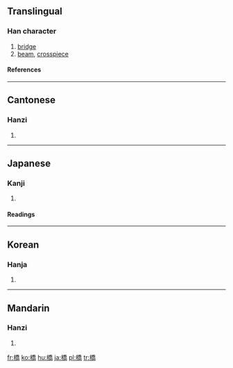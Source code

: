 {{see|桥}}

==Translingual==
===Han character===
{{Han char|rn=75|rad=木|as=12|sn=16|four=4292<sub>7</sub>|canj=木竹大月 (DHKB)|ids=⿰[[木]][[喬]]}}
# [[bridge]]
# [[beam]], [[crosspiece]]
====References====
{{Han ref|kx=0553.010|dkj=15526|dj=0941.170|hdz=21292.090|uh=6A4B|ud=27211|bh=BEF4|bd=48884}}

----

==Cantonese==
===Hanzi===
{{yue-hanzi|jyut=|y=kiu4}}
# {{defn|Cantonese}}

----
==Japanese==
===Kanji===
{{ja-kanji|grade=3|rs=木12}}
# {{defn|Japanese}} 
====Readings====
{{ja-readings|on=[[きょう]] (kyō), [[こう]] (kō)|kun=[[はし]] (hashi)}}

----
==Korean==
===Hanja===
{{ko-hanja|hangeul=교|eumhun=|rv=gyo|mr=kyo|y=kyo}}
# {{defn|Korean}}

----
==Mandarin==
===Hanzi===
{{cmn-hanzi|sim=桥|pin=[[qiáo]] (qiao2)|wg=ch'iao<sup>2</sup>}}
# {{defn|Mandarin}}

[[fr:橋]]
[[ko:橋]]
[[hu:橋]]
[[ja:橋]]
[[pl:橋]]
[[tr:橋]]